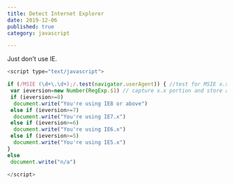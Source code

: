 ```yaml
---
title: Detect Internet Explorer
date: 2019-12-06
published: true
category: javascript

---
```

Just don't use IE.

```js
<script type="text/javascript">

if (/MSIE (\d+\.\d+);/.test(navigator.userAgent)) { //test for MSIE x.x;
 var ieversion=new Number(RegExp.$1) // capture x.x portion and store as a number
 if (ieversion>=8)
  document.write("You're using IE8 or above")
 else if (ieversion>=7)
  document.write("You're using IE7.x")
 else if (ieversion>=6)
  document.write("You're using IE6.x")
 else if (ieversion>=5)
  document.write("You're using IE5.x")
}
else
 document.write("n/a")

</script>
```
